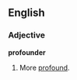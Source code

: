 ==English==

===Adjective===
'''profounder'''

# {{obsolete}} {{comparative of|[[profound]]}}  More [[profound]].